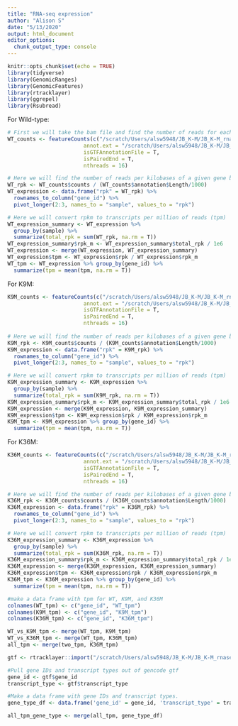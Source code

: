 ```yaml
---
title: "RNA-seq expression"
author: "Alison S"
date: "5/13/2020"
output: html_document
editor_options: 
  chunk_output_type: console
---
```


```r
knitr::opts_chunk$set(echo = TRUE)
library(tidyverse)
library(GenomicRanges)
library(GenomicFeatures)
library(rtracklayer)
library(ggrepel)
library(Rsubread)
```

For Wild-type:

```r
# First we will take the bam file and find the number of reads for each genotype
WT_counts <- featureCounts(c("/scratch/Users/alsw5948/JB_K-M/JB_K-M_rnaseq_analysis/JB_K-M_rnaseq/results/markDuplicates/SRR8598952_1Aligned.sortedByCoord.out.markDups.bam", "/scratch/Users/alsw5948/JB_K-M/JB_K-M_rnaseq_analysis/JB_K-M_rnaseq/results/markDuplicates/SRR8598953_1Aligned.sortedByCoord.out.markDups.bam"),
                        annot.ext = "/scratch/Users/alsw5948/JB_K-M/JB_K-M_rnaseq_analysis/JB_K-M_rnaseq/util/gencode.vM1.annotation.gtf",
                        isGTFAnnotationFile = T,
                        isPairedEnd = T,
                        nthreads = 16)

# Here we will find the number of reads per kilobases of a given gene body (rpkm).
WT_rpk <- WT_counts$counts / (WT_counts$annotation$Length/1000)
WT_expression <- data.frame("rpk" = WT_rpk) %>%
  rownames_to_column("gene_id") %>%
  pivot_longer(2:3, names_to = "sample", values_to = "rpk")

# Here we will convert rpkm to transcripts per million of reads (tpm)
WT_expression_summary <- WT_expression %>%
  group_by(sample) %>%
  summarize(total_rpk = sum(WT_rpk, na.rm = T))
WT_expression_summary$rpk_m <- WT_expression_summary$total_rpk / 1e6
WT_expression <- merge(WT_expression, WT_expression_summary)
WT_expression$tpm <- WT_expression$rpk / WT_expression$rpk_m
WT_tpm <- WT_expression %>% group_by(gene_id) %>%
  summarize(tpm = mean(tpm, na.rm = T))
```

For K9M:

```r
K9M_counts <- featureCounts(c("/scratch/Users/alsw5948/JB_K-M/JB_K-M_rnaseq_analysis/JB_K-M_rnaseq/results/markDuplicates/SRR8598954_1Aligned.sortedByCoord.out.markDups.bam", "/scratch/Users/alsw5948/JB_K-M/JB_K-M_rnaseq_analysis/JB_K-M_rnaseq/results/markDuplicates/SRR8598955_1Aligned.sortedByCoord.out.markDups.bam"),
                        annot.ext = "/scratch/Users/alsw5948/JB_K-M/JB_K-M_rnaseq_analysis/JB_K-M_rnaseq/util/gencode.vM1.annotation.gtf",
                        isGTFAnnotationFile = T,
                        isPairedEnd = T,
                        nthreads = 16)
 
# Here we will find the number of reads per kilobases of a given gene body (rpkm).
K9M_rpk <- K9M_counts$counts / (K9M_counts$annotation$Length/1000)
K9M_expression <- data.frame("rpk" = K9M_rpk) %>%
  rownames_to_column("gene_id") %>%
  pivot_longer(2:3, names_to = "sample", values_to = "rpk")

# Here we will convert rpkm to transcripts per million of reads (tpm)
K9M_expression_summary <- K9M_expression %>%
  group_by(sample) %>%
  summarize(total_rpk = sum(K9M_rpk, na.rm = T))
K9M_expression_summary$rpk_m <- K9M_expression_summary$total_rpk / 1e6
K9M_expression <- merge(K9M_expression, K9M_expression_summary)
K9M_expression$tpm <- K9M_expression$rpk / K9M_expression$rpk_m
K9M_tpm <- K9M_expression %>% group_by(gene_id) %>%
  summarize(tpm = mean(tpm, na.rm = T))

```

For K36M:

```r
K36M_counts <- featureCounts(c("/scratch/Users/alsw5948/JB_K-M/JB_K-M_rnaseq_analysis/JB_K-M_rnaseq/results/markDuplicates/SRR8598956_1Aligned.sortedByCoord.out.markDups.bam", "/scratch/Users/alsw5948/JB_K-M/JB_K-M_rnaseq_analysis/JB_K-M_rnaseq/results/markDuplicates/SRR8598957_1Aligned.sortedByCoord.out.markDups.bam"),
                        annot.ext = "/scratch/Users/alsw5948/JB_K-M/JB_K-M_rnaseq_analysis/JB_K-M_rnaseq/util/gencode.vM1.annotation.gtf",
                        isGTFAnnotationFile = T,
                        isPairedEnd = T,
                        nthreads = 16)

# Here we will find the number of reads per kilobases of a given gene body (rpkm).
K36M_rpk <- K36M_counts$counts / (K36M_counts$annotation$Length/1000)
K36M_expression <- data.frame("rpk" = K36M_rpk) %>%
  rownames_to_column("gene_id") %>%
  pivot_longer(2:3, names_to = "sample", values_to = "rpk")

# Here we will convert rpkm to transcripts per million of reads (tpm)
K36M_expression_summary <- K36M_expression %>%
  group_by(sample) %>%
  summarize(total_rpk = sum(K36M_rpk, na.rm = T))
K36M_expression_summary$rpk_m <- K36M_expression_summary$total_rpk / 1e6
K36M_expression <- merge(K36M_expression, K36M_expression_summary)
K36M_expression$tpm <- K36M_expression$rpk / K36M_expression$rpk_m
K36M_tpm <- K36M_expression %>% group_by(gene_id) %>%
  summarize(tpm = mean(tpm, na.rm = T))
```

```r
#make a data frame with tpm for WT, K9M, and K36M
colnames(WT_tpm) <- c("gene_id", "WT_tpm")
colnames(K9M_tpm) <- c("gene_id", "K9M_tpm")
colnames(K36M_tpm) <- c("gene_id", "K36M_tpm")

WT_vs_K9M_tpm <- merge(WT_tpm, K9M_tpm)
WT_vs_K36M_tpm <- merge(WT_tpm, K36M_tpm)
all_tpm <- merge(two_tpm, K36M_tpm)

```

```r
gtf <- rtracklayer::import("/scratch/Users/alsw5948/JB_K-M/JB_K-M_rnaseq_analysis/JB_K-M_rnaseq/util/gencode.vM1.annotation.gtf")

#Pull gene IDs and transcript types out of gencode gtf
gene_id <- gtf$gene_id
transcript_type <- gtf$transcript_type

#Make a data frame with gene IDs and transcript types.
gene_type_df <- data.frame('gene_id' = gene_id, 'transcript_type' = transcript_type) 

all_tpm_gene_type <- merge(all_tpm, gene_type_df)

```

